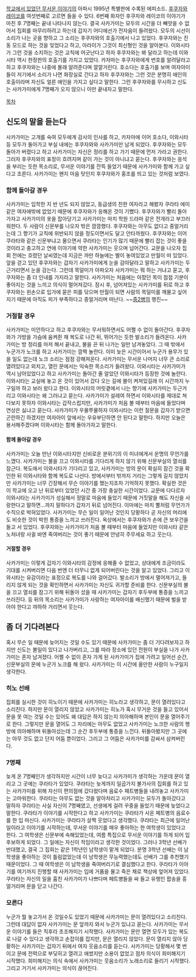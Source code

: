 [[학교에서 있었던 무서운 이야기]]의 아파시 1995년 특별판에 수록된 에피소드. [[후쿠자와 레이코]]를 여섯번째로 고르면 들을 수 있다. 6번째 화자인 후쿠자와 레이코의 이야기가 마친 후 7명째는 끝내 나타나지 않는다. 결국 사카가미는 모두의 시간을 더 빼앗을 수 없어서 집회를 마무리하려고 하는데 갑자기 어디에선가 전자음이 들려왔다. 모두의 시선이 소리가 나는 곳을 향하고 그 소리는 후쿠자와의 호출기에서 나고 있었다. 후쿠자와는 진동 모드로 하는 것을 잊었다고 하고, 아라이가 그것이 최신형인 것을 알아본다. 이와시타가 그런 것을 소지하는 것은 교칙에 어긋난다고 하자 후쿠자와는 봐 달라고 하는데 이와시타 역시 한정판의 호출기를 가지고 있었다. 카자마는 후쿠자와에게 번호를 알려달라고 하고 후쿠자와는 나중에 몰래 알려준다며 깔깔거린다. 호소다는 호출기를 보며 여자아이들이 저기에서 소리가 나면 화장실로 간다고 하자 후쿠자와는 그런 것은 분명히 애인의 호출이라며 자신도 얼른 애인을 가지고 싶다고 말한다. 그런 후쿠자와를 무시하고 신도는 사카가미에게 7명째가 오지 않으니 이만 끝내자고 말한다.

[[목차]]
== 신도의 말을 듣는다 ==
사카가미는 고개를 숙여 모두에게 감사의 인사를 하고, 카자마에 이어 호소다, 이와시타 등 모두가 돌아가고 부실 내에는 후쿠자와와 사카가미만 남게 되었다. 후쿠자와는 모두 돌아가 버렸다고 하고 사카가미는 자신은 정리를 하고 가기 때문에 먼저 가라고 권한다. 그러자 후쿠자와의 표정이 흐려지며 같이 가는 것이 아니냐고 묻는다. 후쿠자와는 응석을 부리는 듯한 목소리로, 무서운 이야기를 잔뜩 들었기 때문에 사카가미와 함께 가고 싶다고 조른다. 사카가미는 왠지 마음 탓인지 후쿠자와가 홍조를 띄고 있는 것처럼 보였다.

=== 함께 돌아갈 경우 ===
사카가미는 입학한 지 반 년도 되지 않았고, 동급생의 친한 여자라고 해봤자 쿠라타 에미 같은 여자애밖에 없었기 때문에 후쿠자와가 응해온 것이 기뻤다. 후쿠자와가 빨리 돌아가자고 사카가미의 옷을 잡아당기고 사카가미는 마치 학원 드라마 같은 전개라고 부끄러워한다. 두 사람이 신문부를 나오자 밖은 깜깜했다. 후쿠자와는 아무도 없다고 중얼거리는데 그 향기가 교칙에 위반되지 않을 정도이면서도 달고 안타까웠다. 후쿠자와는 이어 쿠라타와 같은 신문부냐고 물으면서 쿠라타는 인기가 많기 때문에 빨리 잡는 것이 좋을 것이라고 충고하고 연애 이야기에 약한 사카가미는 웃으며 넘어간다. 교문을 나오자 집회 전에는 흐렸던 날씨였는데 지금은 까만 하늘에는 별이 놓여있었고 만월이 떠 있었다. 앞을 걷고 있던 후쿠자와는 갑자기 사카가미에게 눈을 감아달라고 말하고 사카가미는 두근거리면서 눈을 감는다. 그런데 목덜미가 아파오자 사카가미는 뭐 하는 거냐고 묻고, 후쿠자와는 좀 더 인내를 가지라고 말한다. 사카가미는 처음에는 아팠던 목이 점점 기분이 좋아지는 것을 느끼고 의식이 멀어져갔다. 잠시 후, 넘어져있는 사카가미를 뒤로 하고 후쿠자와는 왼손으로 입가에 묻은 피를 닦으며 만월이 되면 사람의 목덜미를 깨물고 싶어지기 때문에 아직도 피가 부족하다고 중얼거리며 떠난다. ~~[[중2병]]의 행진~~

=== 거절할 경우 ===
사카가미는 미안하다고 하고 후쿠자와는 무서워하면서도 어쩔 수 없이 돌아간다. 후쿠자와가 가방을 가슴에 움켜쥔 채 복도로 나간 뒤, 뛰어가는 듯한 발소리가 들려온다. 사카가미는 방 정리를 마저 해서 끝내고, 불을 끈 뒤 나가는 일만 남겨놓았다. 그 때 밖에서 누군가가 노크를 하고 사카가미는 깜짝 놀란다. 이미 늦은 시간이어서 누군가 용무가 있을 일도 없는데 노크 소리는 점점 강해져온다. 사카가미는 무서운 나머지 너무 큰 소리로 열려있다고 외치고, 열린 문에서는 익숙한 목소리가 들려왔다. 이와시타는 사카가미가 역시 남아있었다고 하고 사카가미는 돌아간 줄 알았던 이와시타가 등장한 것에 놀란다. 이와시타는 교실에 놓고 온 것이 있어서 갔다 오는 길에 불이 켜져있길래 이 시간까지 누구일까 하고 보러 왔다고 한다. 이와시타의 머릿곁에서 나는 향기에 사카가미는 두근거리고 이와시타는 왜 그러냐고 묻는다. 사카가미가 설레여 하면서 이와시타를 제대로 쳐다보지 못하자 이와시타는 갑작스럽지만, 사카가미가 처음 볼 때부터 마음에 들었다며 연상은 싫냐고 묻는다. 사카가미가 우물쭈물하자 이와시타는 이런 질문을 갑자기 받으면 곤란하긴 하겠지만 여자아이 앞에서는 우유부단하면 안 된다고 말한다. 하지만 오늘은 용서해주겠다며 이와시타는 함께 돌아가자고 말한다.

==== 함께 돌아갈 경우 ====
사카가미는 오늘 만난 이와시타지만 신비로운 분위기의 이 미녀에게서 운명의 무언가를 느꼈다. 사카가미는 불을 끄고 이와시타를 기다리게 하지 않기 위해 신문부실의 열쇠를 잠근다. 복도에서 이와시타가 기다리고 있고, 사카가미는 방의 문이 확실히 잠긴 것을 확인한 뒤 이와시타와 함께 복도로 나선다. 방에서부터 밖까지 거리는 그렇게 길지 않았지만 사카가미는 너무 긴장해서 무슨 이야기를 했는지조차 기억하지 못했다. 확실한 것은 이 학교에 오고 난 뒤로부터 있었던 시간 중 가장 충실한 시간이었다. 교문에 다다르자 이와시타는 사카가미가 성실해서 정말로 마음에 들었기 때문에 거짓말을 해도 자신을 사랑한다고 말하면…까지 말하다가 갑자기 뒤로 넘어진다. 이마에는 마치 뿔처럼 무언가가 수직으로 박혀있었다. 사카가미는 무슨 일이 일어난 것인지 당황하다 곧 자신의 머리에도 비슷한 것이 박힌 통증을 느끼고 쓰러진다. 옥상에서는 후쿠자와가 손에 큰 보우건을 들고 서 있었다. 후쿠자와는 사카가미가 처음 볼 때부터 마음에 들었지만 이와시타 같은 노처녀랑 사귈 바엔 죽여버리는 것이 좋기 때문에 안녕히 주무세요 하고 웃는다.

==== 거절할 경우 ====
사카가미는 이렇게 갑자기 이와시타의 감정에 응해줄 수 없었고, 상대에게 조금이라도 기대를 시켜버리면 다음 번엔 더 터무니 없게 되어버린다는 것을 알고 있었다. 그리고 이와시타는 유감이라는 표정으로 복도를 나와 걸어갔다. 발소리가 방에서 멀어져가고, 들리지 않게 되는 것을 확인하면서 사카가미는 자신도 귀가할 준비를 한다. 신문부실의 불을 끄고 열쇠를 잠그기 위해 뒤돌아 섰을 때 사카가미는 갑자기 후두부에 통증을 느끼고 쓰러진다. 등 뒤의 목소리는 사카가미가 사랑하는 여자아이를 배신했기 때문에 벌을 받아야 한다고 꺄하하 거리면서 웃는다.

== 좀 더 기다려본다 ==
혹시 무슨 일 때문에 늦어지는 것일 수도 있기 때문에 사카가미는 좀 더 기다려보자고 하지만 신도는 볼일이 있다고 나가버리고, 그를 따라 장소에 있던 전원이 부실을 나가 사카가미는 혼자 남겨졌다. 어쩔 수 없이 혼자 가게 된 사카가미가 집에 가려고 일어선 순간, 신문부실의 문에 누군가 노크를 해 왔다. 사카가미는 이 시간에 올만한 사람이 누구일지 생각한다.

=== 히노 선배 ===
집회를 실시한 것이 히노이기 때문에 사카가미는 히노라고 생각하고, 문이 열려있다고 소리친다. 하지만 문이 열리지 않았고 사카가미는 히노가 혹시 무거운 것을 들고 있어서 문을 못 여는 것일 수는 있어도 왜 대답은 하지 않는지 의아해하며 본인이 문을 열어주기로 한다. 그렇지만 문을 열어도 그 자리에는 아무도 없었고 사카가미는 노크한 사람의 행방에 의아해하며 뒤돌아섰는데 그 순간 후두부에 통증을 느낀다. 뒤돌아봤지만 그 곳에는 아무 것도 없고 단지 어둠 뿐이었다. 그리고 그 어둠은 사카가미를 감싸서 삼켜버린다.

=== 7명째 ===
늦게 온 7명째인가 생각하지만 시간이 너무 늦다고 사카가미가 생각하는 가운데 문이 열리고 그 곳에는 쿠라타가 있었다. 쿠라타는 늦게까지 일곱가지 불가사의 집회를 하고 있는 사카가미를 위해 자신이 편의점에 갔다왔다며 음료수 패트병들을 내려놓고 사카가미는 고마워한다. 쿠라타는 아무도 없는 것을 알아차리고 사카가미는 모두가 돌아갔다고 말하자 쿠라타는 사실 자신이 7명째였고, 선생에게 걸려 꾸중을 들었기 때문에 늦었다고 말한다. 쿠라타가 이야기를 시작한다고 하고 사카가미는 쿠라타가 사온 페트병의 음료수를 한 입 마신다. 사카가미는 쿠라타가 살짝 웃었다고 생각했다. 쿠라타는 최근에 일어난 일이라고 이야기를 시작하는데, 무서운 이야기를 매우 좋아하는 한 여학생이 있었다고 한다. 그 여학생은 신문부에 속해있었는데, 여름 특집으로 무서운 이야기를 하게 되어 입후보하게 되었다. 그 일에는 자신이 적임이라고 생각한 것이었다. 그러나 3학년 선배가 반대했고, 결국 그 집회는 같은 1학년인 남학생이 맡게 되었다. 분명 3학년 선배는 이 남학생을 좋아하는 것이 틀림없었는데 이 남학생은 무능력했는데도 선배가 그를 추천했기 때문이었다. 그 때 여학생은 이 남학생을 죽여버리기로 결심했다고 한다. 쿠라타가 이야기를 여기까지 진행할 때 사카가미는 입에 거품을 물고 죽은 채로 책상에 엎어져 있었다. 쿠라타는 자신의 일을 훔친 사카가미가 나쁘다며 페트병들을 싸 들고 유행인 팝송을 흥얼거리며 문을 닫고 나간다.

=== 모른다 ===
누군가 뭘 놓고가서 온 것일수도 있었기 때문에 사카가미는 문이 열려있다고 소리친다. 그런데 대답이 없자 사카가미는 문 앞까지 와서 누군가 있냐고 묻는다. 사카가미는 무서운 이야기를 들은 직후라 초조해지기 시작했다. 사카가미는 문만 열면 모두가 있는 복도로 나갈 수 있다고 생각하고 손잡이를 잡지만, 문은 열리지 않았다. 문이 열리지 않아 당황하는 사카가미는 갑자기 뒤에서 여자 웃음소리를 듣는다. 사카가미는 당황해서 몇 번이고 문에 전력으로 부딪히고 열려고 애썼지만 소용이 없었고 점차 의식이 희미해지기 시작했다. 희미해지는 의식 속에서 사카가미는 웃음소리가 노래소리로 들리기 시작했다. 그리고 거기서 사카가미는 의식이 끊어진다.
